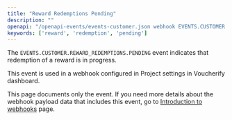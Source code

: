 ```yaml
---
title: "Reward Redemptions Pending"
description: ""
openapi: "/openapi-events/events-customer.json webhook EVENTS.CUSTOMER.REWARD_REDEMPTIONS.PENDING"
keywords: ['reward', 'redemption', 'pending']
---
```


The `EVENTS.CUSTOMER.REWARD_REDEMPTIONS.PENDING` event indicates that redemption of a reward is in progress.

This event is used in a webhook configured in Project settings in Voucherify dashboard.

<Note>This page documents only the event. If you need more details about the webhook payload data that includes this event, go to [Introduction to webhooks](/api-reference/introduction-to-webhooks "Introduction to webhooks v2024-01-01") page.</Note>